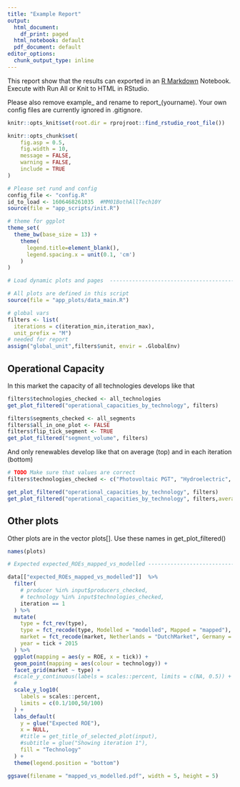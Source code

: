 ```yaml
---
title: "Example Report"
output:
  html_document:
    df_print: paged
  html_notebook: default
  pdf_document: default
editor_options: 
  chunk_output_type: inline
---
```


This report show that the results can exported in an [R Markdown](http://rmarkdown.rstudio.com) Notebook. Execute with Run All or Knit to HTML in RStudio.

Please also remove example_ and rename to report_(yourname). Your own config files are currently ignored in .gitignore.

```r

knitr::opts_knit$set(root.dir = rprojroot::find_rstudio_root_file())

knitr::opts_chunk$set(
	fig.asp = 0.5,
	fig.width = 10,
	message = FALSE,
	warning = FALSE,
	include = TRUE
)

```


```r

# Please set rund and config
config_file <- "config.R"  
id_to_load <- 1606468261035  #MM01BothAllTech10Y
source(file = "app_scripts/init.R")

# theme for ggplot
theme_set(
  theme_bw(base_size = 13) + 
    theme(
      legend.title=element_blank(),
      legend.spacing.x = unit(0.1, 'cm')
    )
)

# Load dynamic plots and pages  --------------------------------------------------------

# All plots are defined in this script
source(file = "app_plots/data_main.R")

# global vars
filters <- list(
  iterations = c(iteration_min,iteration_max),
  unit_prefix = "M")
# needed for report
assign("global_unit",filters$unit, envir = .GlobalEnv)
```



## Operational Capacity

In this market the capacity of all technologies develops like that


```r

filters$technologies_checked <- all_technologies
get_plot_filtered("operational_capacities_by_technology", filters)

```

```r

filters$segments_checked <- all_segments
filters$all_in_one_plot <- FALSE
filters$flip_tick_segment <- TRUE
get_plot_filtered("segment_volume", filters)

```


And only renewables develop like that on average (top) and in each iteration (bottom)

```r

# TODO Make sure that values are correct
filters$technologies_checked <- c("Photovoltaic PGT", "Hydroelectric", "Onshore wind PGT", "Offshore wind PGT") 

get_plot_filtered("operational_capacities_by_technology", filters)
get_plot_filtered("operational_capacities_by_technology", filters,average = FALSE)


```

## Other plots

Other plots are in the vector plots[]. Use these names in get_plot_filtered()

```r
names(plots)
```


```r


# Expected expected_ROEs_mapped_vs_modelled ----------------------------------------------------

data[["expected_ROEs_mapped_vs_modelled"]]  %>% 
  filter(
    # producer %in% input$producers_checked,
    # technology %in% input$technologies_checked,
    iteration == 1
  ) %>% 
  mutate(
    type = fct_rev(type),
    type = fct_recode(type, Modelled = "modelled", Mapped = "mapped"),
    market = fct_recode(market, Netherlands = "DutchMarket", Germany = "GermanMarket"),
    year = tick + 2015
  ) %>% 
  ggplot(mapping = aes(y = ROE, x = tick)) +
  geom_point(mapping = aes(colour = technology)) +
  facet_grid(market ~ type) +
  #scale_y_continuous(labels = scales::percent, limits = c(NA, 0.5)) +
  # 
  scale_y_log10(
    labels = scales::percent,
    limits = c(0.1/100,50/100)
  ) +
  labs_default(
    y = glue("Expected ROE"),
    x = NULL,
    #title = get_title_of_selected_plot(input),
    #subtitle = glue("Showing iteration 1"),
    fill = "Technology"
  ) + 
  theme(legend.position = "bottom")

ggsave(filename = "mapped_vs_modelled.pdf", width = 5, height = 5)

 

```

